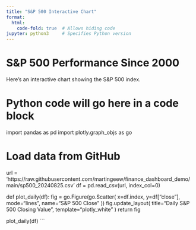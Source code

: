 ```yaml
---
title: "S&P 500 Interactive Chart"
format:
  html:
    code-fold: true  # Allows hiding code
jupyter: python3     # Specifies Python version
---
```


# S&P 500 Performance Since 2000

Here's an interactive chart showing the S&P 500 index.

# Python code will go here in a code block
import pandas as pd
import plotly.graph_objs as go

# Load data from GitHub
url = 'https://raw.githubusercontent.com/martingeew/finance_dashboard_demo/main/sp500_20240825.csv'
df = pd.read_csv(url, index_col=0)

def plot_daily(df):
    fig = go.Figure(go.Scatter(
        x=df.index,
        y=df["close"],
        mode="lines",
        name="S&P 500 Close"
    ))
    fig.update_layout(
        title="Daily S&P 500 Closing Value",
        template="plotly_white"
    )
    return fig

plot_daily(df)
```